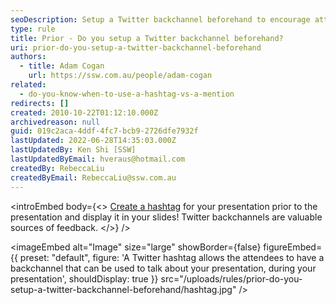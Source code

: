 ```yaml
---
seoDescription: Setup a Twitter backchannel beforehand to encourage attendees to share thoughts and feedback during your presentation.
type: rule
title: Prior - Do you setup a Twitter backchannel beforehand?
uri: prior-do-you-setup-a-twitter-backchannel-beforehand
authors:
  - title: Adam Cogan
    url: https://ssw.com.au/people/adam-cogan
related:
  - do-you-know-when-to-use-a-hashtag-vs-a-mention
redirects: []
created: 2010-10-22T01:12:10.000Z
archivedreason: null
guid: 019c2aca-4ddf-4fc7-bcb9-2726dfe7932f
lastUpdated: 2022-06-28T14:35:03.000Z
lastUpdatedBy: Ken Shi [SSW]
lastUpdatedByEmail: hveraus@hotmail.com
createdBy: RebeccaLiu
createdByEmail: RebeccaLiu@ssw.com.au
---
```


<introEmbed
  body={<>
[Create a hashtag](/do-you-know-to-use-hash-tags) for your presentation prior to the presentation and display it in your slides! Twitter backchannels are valuable sources of feedback.
  </>}
/>

<imageEmbed
  alt="Image"
  size="large"
  showBorder={false}
  figureEmbed={{
    preset: "default",
    figure: 'A Twitter hashtag allows the attendees to have a backchannel that can be used to talk about your presentation, during your presentation',
    shouldDisplay: true
  }}
  src="/uploads/rules/prior-do-you-setup-a-twitter-backchannel-beforehand/hashtag.jpg"
/>
